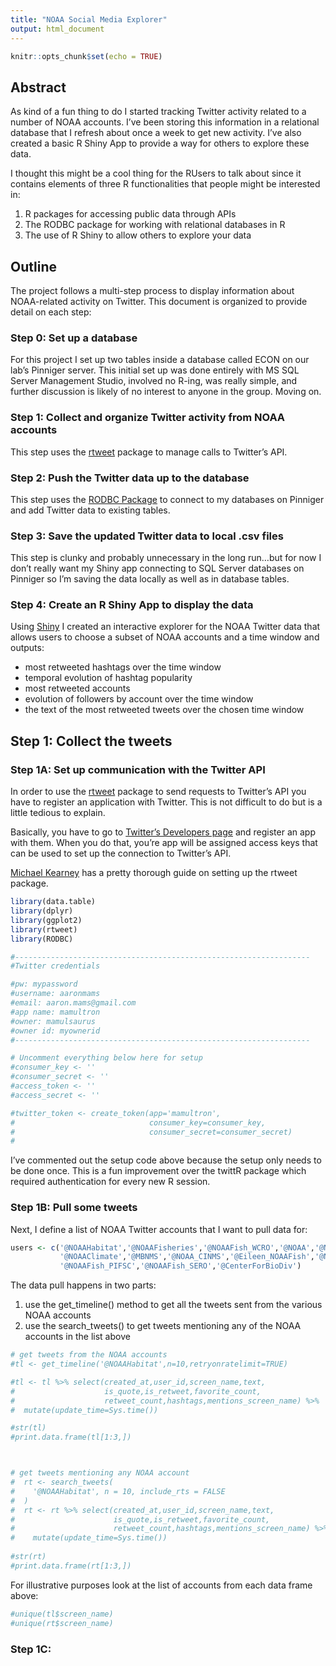```yaml
---
title: "NOAA Social Media Explorer"
output: html_document
---
```


```r
knitr::opts_chunk$set(echo = TRUE)
```

## Abstract

As kind of a fun thing to do I started tracking Twitter activity related to a number of NOAA accounts.  I've been storing this information in a relational database that I refresh about once a week to get new activity.  I've also created a basic R Shiny App to provide a way for others to explore these data.

I thought this might be a cool thing for the RUsers to talk about since it contains elements of three R functionalities that people might be interested in:

1. R packages for accessing public data through APIs
2. The RODBC package for working with relational databases in R
3. The use of R Shiny to allow others to explore your data

## Outline

The project follows a multi-step process to display information about NOAA-related activity on Twitter.  This document is organized to provide detail on each step:

### Step 0: Set up a database

For this project I set up two tables inside a database called ECON on our lab's Pinniger server. This initial set up was done entirely with MS SQL Server Management Studio, involved no R-ing, was really simple, and further discussion is likely of no interest to anyone in the group.  Moving on.

### Step 1: Collect and organize Twitter activity from NOAA accounts

This step uses the [rtweet](http://rtweet.info/) package to manage calls to Twitter's API.  

### Step 2: Push the Twitter data up to the database

This step uses the [RODBC Package](https://cran.r-project.org/web/packages/RODBC/index.html) to connect to my databases on Pinniger and add Twitter data to existing tables. 

### Step 3: Save the updated Twitter data to local .csv files

This step is clunky and probably unnecessary in the long run...but for now I don't really want my Shiny app connecting to SQL Server databases on Pinniger so I'm saving the data locally as well as in database tables.

### Step 4: Create an R Shiny App to display the data

Using [Shiny](https://shiny.rstudio.com/) I created an interactive explorer for the NOAA Twitter data that allows users to choose a subset of NOAA accounts and a time window and outputs:

* most retweeted hashtags over the time window
* temporal evolution of hashtag popularity
* most retweeted accounts
* evolution of followers by account over the time window
* the text of the most retweeted tweets over the chosen time window


## Step 1: Collect the tweets

### Step 1A: Set up communication with the Twitter API

In order to use the [rtweet](http://rtweet.info/) package to send requests to Twitter's API you have to register an application with Twitter.  This is not difficult to do but is a little tedious to explain.

Basically, you have to go to [Twitter's Developers page](https://apps.twitter.com) and register an app with them.  When you do that, you're app will be assigned access keys that can be used to set up the connection to Twitter's API.

[Michael Kearney](http://rtweet.info/articles/auth.html) has a pretty thorough guide on setting up the rtweet package.

```r

library(data.table)
library(dplyr)
library(ggplot2)
library(rtweet)
library(RODBC)

#------------------------------------------------------------------
#Twitter credentials

#pw: mypassword
#username: aaronmams
#email: aaron.mams@gmail.com
#app name: mamultron
#owner: mamulsaurus
#owner id: myownerid
#------------------------------------------------------------------

# Uncomment everything below here for setup
#consumer_key <- ''
#consumer_secret <- ''
#access_token <- ''
#access_secret <- ''

#twitter_token <- create_token(app='mamultron',
#                              consumer_key=consumer_key,
#                              consumer_secret=consumer_secret)
#
```


I've commented out the setup code above because the setup only needs to be done once.  This is a fun improvement over the twittR package which required authentication for every new R session.

### Step 1B: Pull some tweets

Next, I define a list of NOAA Twitter accounts that I want to pull data for:
```r
users <- c('@NOAAHabitat','@NOAAFisheries','@NOAAFish_WCRO','@NOAA','@NOAAResearch','@NOAANCEIclimate',
           '@NOAAClimate','@MBNMS','@NOAA_CINMS','@Eileen_NOAAFish','@NOAAFisheriesAK','@NOAAFish_PIRO',
           '@NOAAFish_PIFSC','@NOAAFish_SERO','@CenterForBioDiv')
```


The data pull happens in two parts:

1. use the get_timeline() method to get all the tweets sent from the various NOAA accounts
2. use the search_tweets() to get tweets mentioning any of the NOAA accounts in the list above

```r
# get tweets from the NOAA accounts
#tl <- get_timeline('@NOAAHabitat',n=10,retryonratelimit=TRUE)

#tl <- tl %>% select(created_at,user_id,screen_name,text,
#                    is_quote,is_retweet,favorite_count,
#                    retweet_count,hashtags,mentions_screen_name) %>%
#  mutate(update_time=Sys.time())

#str(tl)
#print.data.frame(tl[1:3,])



# get tweets mentioning any NOAA account
#  rt <- search_tweets(
#    '@NOAAHabitat', n = 10, include_rts = FALSE
#  )
#  rt <- rt %>% select(created_at,user_id,screen_name,text,
#                      is_quote,is_retweet,favorite_count,
#                      retweet_count,hashtags,mentions_screen_name) %>% 
#    mutate(update_time=Sys.time())
  
#str(rt)
#print.data.frame(rt[1:3,])
```

For illustrative purposes look at the list of accounts from each data frame above:

```r
#unique(tl$screen_name)
#unique(rt$screen_name)
```

### Step 1C: 